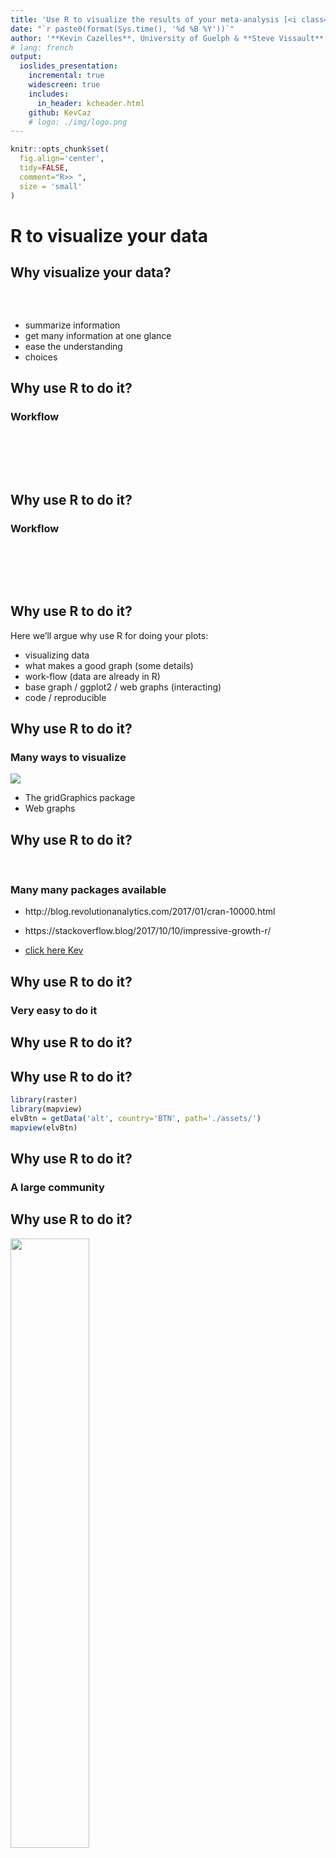 ```yaml
---
title: 'Use R to visualize the results of your meta-analysis [<i class="fa fa-github" aria-hidden="true"></i>](https://github.com/KevCaz/graphsMetaAnalyses)'
date: "`r paste0(format(Sys.time(), '%d %B %Y'))`"
author: '**Kevin Cazelles**, University of Guelph & **Steve Vissault**, Université de Sherebrook'
# lang: french
output:
  ioslides_presentation:
    incremental: true
    widescreen: true
    includes:
      in_header: kcheader.html
    github: KevCaz
    # logo: ./img/logo.png
---
```





```r
knitr::opts_chunk$set(
  fig.align='center',
  tidy=FALSE,
  comment="R>> ",
  size = 'small'
)
```



# R to visualize your data  

## Why visualize your data?
<br>

<div class="centered">
<i class="fa fa-table fa-4x" aria-hidden="true"></i>
<span style="display:inline-block; width: 80px;"></span>
<i class="fa fa-bar-chart fa-4x" aria-hidden="true"></i>

<i class="fa fa-question-circle fa-4x" aria-hidden="true"></i>

</div>

- summarize information
- get many information at one glance
- ease the understanding
- choices

<!-- discuss about choice -->



## Why use R to do it?

### Workflow

<br><br>

<i class="fa fa-database fa-4x" aria-hidden="true"></i>&nbsp;
<i class="fa fa-long-arrow-right fa-4x" aria-hidden="true"></i>&nbsp;
<i class="fa fa-table fa-4x" aria-hidden="true"></i>&nbsp;
<i class="fa fa-long-arrow-right fa-4x" aria-hidden="true"></i>&nbsp;
<i class="fa fa-cogs fa-4x" aria-hidden="true"></i>&nbsp;


## Why use R to do it?

### Workflow

<br><br>

<i class="fa fa-database fa-4x" aria-hidden="true"></i>&nbsp;
<i class="fa fa-long-arrow-right fa-4x" aria-hidden="true"></i>&nbsp;
<i class="fa fa-table fa-4x" aria-hidden="true"></i>&nbsp;
<i class="fa fa-long-arrow-right fa-4x" aria-hidden="true"></i>&nbsp;
<i class="fa fa-cogs fa-4x" aria-hidden="true"></i>&nbsp;
<i class="fa fa-long-arrow-right fa-4x" aria-hidden="true"></i>&nbsp;
<i class="fa fa-bar-chart fa-4x" aria-hidden="true"></i>


## Why use R to do it?

Here we'll argue why use R for doing your plots:

  - visualizing data  
  - what makes a good graph (some details)  
  - work-flow (data are already in R)
  - base graph / ggplot2 / web graphs (interacting)
  - code / reproducible


## Why use R to do it?

### Many ways to visualize

<div class="centered">
![](img/ways.png)
</div>


- The gridGraphics package [<i class="fa fa-file-pdf-o" aria-hidden="true"></i>](https://journal.r-project.org/archive/2015-1/murrell.pdf)  
- Web graphs

## Why use R to do it?

<br>

### Many many packages available

- http://blog.revolutionanalytics.com/2017/01/cran-10000.html

- https://stackoverflow.blog/2017/10/10/impressive-growth-r/

- [click here Kev](http://revolution-computing.typepad.com/.a/6a010534b1db25970b01b8d2594d25970c-pi)


## Why use R to do it?

### Very easy to do it

<div class="centered">
<i class="fa fa-sitemap fa-4x" aria-hidden="true"></i>
</div>


## Why use R to do it?


## Why use R to do it?

```r
library(raster)
library(mapview)
elvBtn = getData('alt', country='BTN', path='./assets/')
mapview(elvBtn)
```



## Why use R to do it?

### A large community


## Why use R to do it?

<div class="centered">
![](img/extRcover.jpg){width=50%}
</div>












# Common plots used in meta-analyses with R

## What do you want/need to visualize

- studies + results
- aim?

- effect size
- risk ratio
- influence of certain study/author/group/country


## Use R


## R packages for meta-analyses

  - [click here kev](https://cran.r-project.org/web/views/MetaAnalysis.html)

  - `install.packages("ctv"); ctv::install.views("MetaAnalysis")`


## R packages for meta-analyses

- Guido Schwarzer author of [`meta`](https://cran.r-project.org/web/packages/meta/meta.pdf)

- Schwarzer, Guido, James R. Carpenter, and Gerta Rücker. [Meta-Analysis with R](http://www.springer.com/us/book/9783319214153).

- Wolfgang Viechtbauer author [`metafor`](https://cran.r-project.org/web/packages/metafor/metafor.pdf)

- [click here kev](http://www.metafor-project.org/doku.php/plots)


## Problem

- Everything you need is online

- A problem... just google it!

- How can we help us?

- [click here kev](http://www.metafor-project.org/doku.php/plots)



## Install packages

```r
install.packages('metafor')
library('metafor')
```

```r
library('metafor')
```

## `rma()`

```r
?rma
```


## Funnel plot

```r
### decrease margins so the full space is used
par(mar=c(5,4,1,2))

### fit random-effects model
res <- rma(yi, vi, data=dat.hackshaw1998, measure="OR")

### carry out trim-and-fill analysis
taf <- trimfill(res)

### draw funnel plot with missing studies filled in
funnel(taf)
```

## Funnel plot


```r
### fit fixed-effects model
res <- rma(yi, vi, data=dat.hackshaw1998, measure="OR", method="FE")

funnel(res, yaxis="vi", main="Sampling Variance")
# funnel(res, yaxis="seinv", main="Inverse Standard Error")
# funnel(res, yaxis="vinv", main="Inverse Sampling Variance")
```




## Forest plot

```r
### decrease margins so the full space is used
par(mar=c(4,4,1,2))

### calculate (log) risk ratios and corresponding sampling variances
dat <- escalc(measure="RR", ai=tpos, bi=tneg, ci=cpos, di=cneg, data=dat.bcg)

### fit random-effects models
res <- rma(yi, vi, data=dat, slab=paste(author, year, sep=", "))

### cumulative meta-analysis (in the order of publication year)
tmp <- cumul(res, order=order(dat$year))

### cumulative forest plot
forest(tmp, xlim=c(-4,2), at=log(c(0.125, 0.25, 0.5, 1, 2)),
       atransf=exp, digits=c(2,3), cex=0.75)

### switch to bold font
par(cex=0.75, font=2)

### add column headings to the plot
text(-4, 15, "Author(s) and Year",  pos=4)
text( 2, 15, "Risk Ratio [95% CI]", pos=2)
```


# Custom your plot

## Few tips

<div class="centered">
![](img/ways.png)
</div>

## Few tips

- Axis
- Legend
- points
- lines
- colors
- text

## Create you forest plot

## Creat your funnel plot



















# Let's practice

## Reproduce the figures in Vellend et al. 2014












# Let's have some fun

## WordCloud

```r
library(wordcloud2)
wordcloud2(demoFreq)
wordcloud2(demoFreq, size = 2)
```

https://github.com/inSileco/wordcloud/blob/master/ourWordcloud.R

## WordCloud

```r
library(wordcloud2)
wordcloud2(demoFreq[1:200,], color=rep(c("#8c8c8c", "#4c4e4f"), 100))
```


## Network of co-authors

```r
library(networkD3)
Source <- c("A", "A", "A", "A", "B", "B", "C", "C", "D")
Target <- c("B", "C", "D", "J", "E", "F", "G", "H", "I")
NetworkData <- data.frame(Source, Target)
# Create graph
simpleNetwork(NetworkData)
```

igraph




# Resources

## Useful links

- [task view on CRAN](https://cran.r-project.org/web/views/MetaAnalysis.html)
- at least 2 books:
  1. Chen, Ding-Geng, and Karl E. Peace. [Applied Meta-Analysis with R](https://www.crcpress.com/Applied-Meta-Analysis-with-R/Chen-Peace/p/book/9781466505995). Chapman & Hall/CRC Biostatistics Series. Boca Raton: CRC Press/Taylor & Francis Group, 2013.  + [companion website](Website http://portal.uni-freiburg.de/imbi/lehre/lehrbuecher/meta-analysis-with-r)

  2. Schwarzer, Guido, James R. Carpenter, and Gerta Rücker. [Meta-Analysis with R](http://www.springer.com/us/book/9783319214153). Use R! Cham: Springer International Publishing, 2015. https://doi.org/10.1007/978-3-319-21416-0.



# That's all folks


<!-- URL <- paste0('https://cdn.rawgit.com/christophergandrud/networkD3/',
               'master/JSONdata/energy.json')
 energy <- jsonlite::fromJSON(URL)

 # Plot
 sankeyNetwork(Links = energy$links, Nodes = energy$nodes, Source = 'source',
              Target = 'target', Value = 'value', NodeID = 'name',
              units = 'TWh', fontSize = 12, nodeWidth = 30) -->



<!--
<div class="columns-2">
  - Bullet 1
  - Bullet 2
  - Bullet 3
</div>  -->
